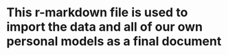 # This r-markdown file is used to import the data and all of our own personal models as a final document